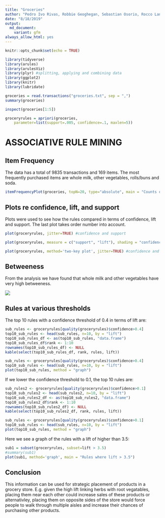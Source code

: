 ```yaml
---
title: "Groceries"
author: "Pedro Ivo Rivas, Robbie Geoghegan, Sebastian Osorio, Rocco Lange"
date: "8/18/2019"
output: 
  md_document:
    variant: gfm
always_allow_html: yes
---
```


```r
knitr::opts_chunk$set(echo = TRUE)
```

```r
library(tidyverse)
library(arules) 
library(arulesViz)
library(plyr) #splitting, applying and combining data
library(ggplot2)
library(knitr)
library(lubridate)
```

```r
groceries = read.transactions("groceries.txt", sep = ",")
summary(groceries)
```
```r
inspect(groceries[1:5])
```
```r
groceryrules = apriori(groceries, 
	parameter=list(support=.005, confidence=.1, maxlen=5))
```


# ASSOCIATIVE RULE MINING

## Item Frequency

The data has a total of 9835 transactions and 169 items. The most frequently purchased items are whole milk, other vegetables, rolls/buns and soda. 

```r
itemFrequencyPlot(groceries, topN=20, type="absolute", main = "Counts of 20 most common products")
```

## Plots re confidence, lift, and support

Plots were used to see how the rules compared in terms of confidence, lift and support. The last plot takes order number into account.  

```r
plot(groceryrules, jitter=TRUE) #confidence and support
```

```r
plot(groceryrules, measure = c("support", "lift"), shading = "confidence", jitter=TRUE) #lift and support
```

```r
plot(groceryrules, method='two-key plot', jitter=TRUE) #confidence and support based on order #
```

## Betweeness

From the analysis we have found that whole milk and other vegetables have very high betweeness.

![](ARM_Groceries_files/Untitled.png)<!-- -->

## Rules at various thresholds

The top 10 rules with a confidence threshold of 0.4 in terms of lift are:

```r
sub_rules <- groceryrules[quality(groceryrules)$confidence>0.4] 
top10_sub_rules <- head(sub_rules, n=10, by = "lift")
top10_sub_rules_df <- as(top10_sub_rules, "data.frame")
top10_sub_rules_df$rank <- 1:10
rownames(top10_sub_rules_df) <- NULL
kable(select(top10_sub_rules_df, rank, rules, lift))
```
```r
sub_rules <- groceryrules[quality(groceryrules)$confidence>0.4] 
top10_sub_rules <- head(sub_rules, n=10, by = "lift")
plot(top10_sub_rules, method = "graph")
```

If we lower the confidence threshold to 0.1, the top 10 rules are:

```r
sub_rules2 <- groceryrules[quality(groceryrules)$confidence>0.1] 
top10_sub_rules2 <- head(sub_rules2, n=10, by = "lift")
top10_sub_rules2_df <- as(top10_sub_rules2, "data.frame")
top10_sub_rules2_df$rank <- 1:10
rownames(top10_sub_rules2_df) <- NULL
kable(select(top10_sub_rules2_df, rank, rules, lift))
```

```r
sub_rules <- groceryrules[quality(groceryrules)$confidence>0.1] 
top10_sub_rules <- head(sub_rules, n=10, by = "lift")
plot(top10_sub_rules, method = "graph")
```

Here we see a graph of the rules with a lift of higher than 3.5:

```r
sub1 = subset(groceryrules, subset=lift > 3.5)
#summary(sub1)
plot(sub1, method='graph', main = "Rules where lift > 3.5")
```

## Conclusion

This information can be used for strategic placement of products in a grocery store. E.g. given the high lift linking herbs with root vegatables, placing them near each other could increase sales of these products or alternativley, placing them on opposite sides of the store would force people to walk through multiple aisles and increase their chances of purchasing other products.

